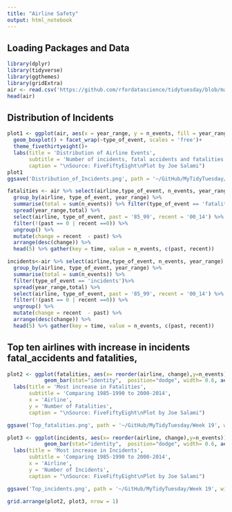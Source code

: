 ```yaml
---
title: "Airline Safety"
output: html_notebook
---
```


## Loading Packages and Data
```r
library(dplyr)
library(tidyverse)
library(ggthemes)
library(gridExtra)
air <- read.csv('https://github.com/rfordatascience/tidytuesday/blob/master/data/2018-08-07/week19_airline_safety.csv')
head(air)
```

## Distribution of Incidents
```r
plot1 <- ggplot(air, aes(x = year_range, y = n_events, fill = year_range))+
  geom_boxplot() + facet_wrap(~type_of_event, scales = 'free')+
  theme_fivethirtyeight()+
  labs(title = 'Distribution of Airline Events', 
       subtitle = 'Number of incidents, fatal accidents and fatalities',
       caption = "\nSource: FiveFiftyEight\nPlot by Joe Salami")
plot1
ggsave('Distribution_of_Incidents.png', path = '~/GitHub/MyTidyTuesday/Week 19', width = 10, height = 10)
```


```r
fatalities <- air %>% select(airline,type_of_event, n_events, year_range) %>%
  group_by(airline, type_of_event, year_range) %>%
  summarise(total = sum(n_events)) %>% filter(type_of_event == 'fatalities')%>%
  spread(year_range,total) %>%
  select(airline, type_of_event, past = '85_99', recent = '00_14') %>%
  filter(!(past == 0 | recent ==0)) %>%
  ungroup() %>%
  mutate(change = recent  - past) %>%
  arrange(desc(change)) %>%
  head(5) %>% gather(key = time, value = n_events, c(past, recent))

incidents<-air %>% select(airline,type_of_event, n_events, year_range) %>%
  group_by(airline, type_of_event, year_range) %>%
  summarise(total = sum(n_events)) %>% 
  filter(type_of_event == 'incidents')%>%
  spread(year_range,total) %>%
  select(airline, type_of_event, past = '85_99', recent = '00_14') %>% 
  filter(!(past == 0 | recent ==0)) %>%
  ungroup() %>%
  mutate(change = recent  - past) %>%
  arrange(desc(change)) %>%
  head(5) %>% gather(key = time, value = n_events, c(past, recent))


```

## Top ten airlines with increase in incidents fatal_accidents and fatalities, 
```r
plot2 <- ggplot(fatalities, aes(x= reorder(airline, change),y=n_events))+
            geom_bar(stat="identity",  position="dodge", width= 0.6, aes(fill = time)) +                 coord_flip() + theme_fivethirtyeight() +
  labs(title = 'Most increase in Fatalities',
       subtitle = 'Comparing 1985-1990 to 2000-2014',
       x = 'Airline',
       y = 'Number of Fatalities',
       caption = "\nSource: FiveFiftyEight\nPlot by Joe Salami")

ggsave('Top_fatalities.png', path = '~/GitHub/MyTidyTuesday/Week 19', width = 10, height = 7)

plot3 <- ggplot(incidents, aes(x= reorder(airline, change),y=n_events))+
            geom_bar(stat="identity",  position="dodge", width= 0.6, aes(fill = time)) +                 coord_flip() + theme_fivethirtyeight() +
  labs(title = 'Most increase in Incidents',
       subtitle = 'Comparing 1985-1990 to 2000-2014',
       x = 'Airline',
       y = 'Number of Incidents',
       caption = "\nSource: FiveFiftyEight\nPlot by Joe Salami")

ggsave('Top_incidents.png', path = '~/GitHub/MyTidyTuesday/Week 19', width = 10, height = 7)

grid.arrange(plot2, plot3, nrow = 1)
```
